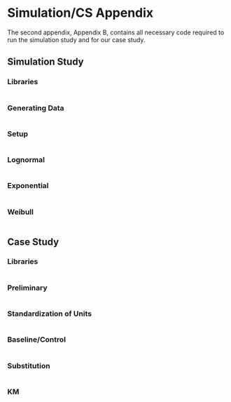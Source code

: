 # Simulation/CS Appendix

The second appendix, Appendix B, contains all necessary code required to run the simulation study and for our case study.

## Simulation Study

### Libraries

```r
```

### Generating Data

```r
```

### Setup

```r
```

### Lognormal

```r
```

### Exponential

```r
```

### Weibull

```r
```

## Case Study

### Libraries

```r
```

### Preliminary

```r
```

### Standardization of Units

```r
```

### Baseline/Control

```r
```

### Substitution

```r
```

### KM

```r
```
